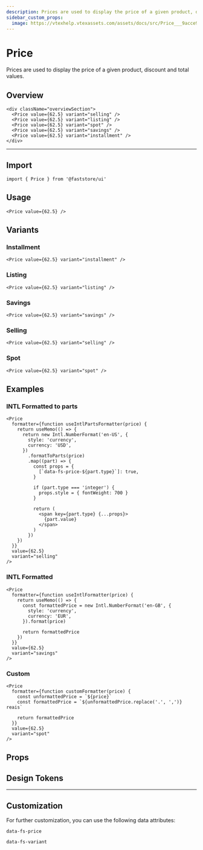 ```yaml
---
description: Prices are used to display the price of a given product, discount and total values.
sidebar_custom_props:
  image: https://vtexhelp.vtexassets.com/assets/docs/src/Price___9acce93fd9399d7dcea4a3bb8b7de0c6.png
---
```



# Price

Prices are used to display the price of a given product, discount and total values.

## Overview

```tsx live
<div className="overviewSection">
  <Price value={62.5} variant="selling" />
  <Price value={62.5} variant="listing" />
  <Price value={62.5} variant="spot" />
  <Price value={62.5} variant="savings" />
  <Price value={62.5} variant="installment" />
</div>
```

---

## Import

```tsx
import { Price } from '@faststore/ui'
```

## Usage

```tsx live
<Price value={62.5} />
```

## Variants

### Installment

```tsx live
<Price value={62.5} variant="installment" />
```

### Listing

```tsx live
<Price value={62.5} variant="listing" />
```

### Savings

```tsx live
<Price value={62.5} variant="savings" />
```

### Selling

```tsx live
<Price value={62.5} variant="selling" />
```

### Spot

```tsx live
<Price value={62.5} variant="spot" />
```

## Examples

### INTL Formatted to parts

```tsx live
<Price
  formatter={function useIntlPartsFormatter(price) {
    return useMemo(() => {
      return new Intl.NumberFormat('en-US', {
        style: 'currency',
        currency: 'USD',
      })
        .formatToParts(price)
        .map((part) => {
          const props = {
            [`data-fs-price-${part.type}`]: true,
          }

          if (part.type === 'integer') {
            props.style = { fontWeight: 700 }
          }

          return (
            <span key={part.type} {...props}>
              {part.value}
            </span>
          )
        })
    })
  }}
  value={62.5}
  variant="selling"
/>
```

### INTL Formatted

```tsx live
<Price
  formatter={function useIntlFormatter(price) {
    return useMemo(() => {
      const formattedPrice = new Intl.NumberFormat('en-GB', {
        style: 'currency',
        currency: 'EUR',
      }).format(price)

      return formattedPrice
    })
  }}
  value={62.5}
  variant="savings"
/>
```

### Custom

```tsx live
<Price
  formatter={function customFormatter(price) {
    const unformattedPrice = `${price}`
    const formattedPrice = `${unformattedPrice.replace('.', ',')} reais`

    return formattedPrice
  }}
  value={62.5}
  variant="spot"
/>
```

## Props

<PropsSection name="Price" />

## Design Tokens

<TokenTable>
  <TokenRow
    token="--fs-price-listing-color"
    value="var(--fs-color-text-light)"
    isColor
  />
  <TokenRow token="--fs-price-listing-text-decoration" value="line-through" />
  <TokenDivider />
  <TokenRow token="--fs-price-spot-margin-left" value="var(--fs-spacing-1)" />
  <TokenRow
    token="--fs-price-spot-font-weight"
    value="var(--fs-text-weight-bold)"
  />
</TokenTable>

---

## Customization

For further customization, you can use the following data attributes:

`data-fs-price`

`data-fs-variant`
